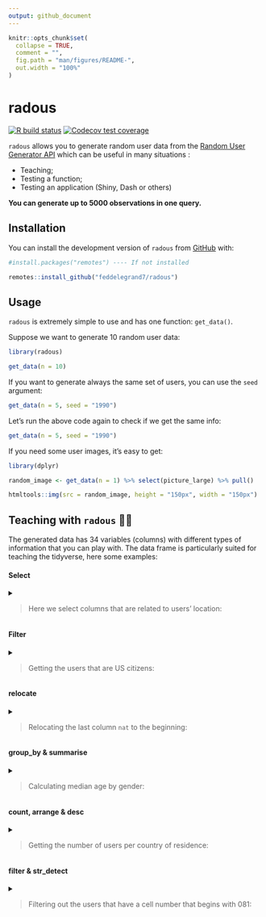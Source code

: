 ```yaml
---
output: github_document
---
```


<!-- README.md is generated from README.Rmd. Please edit that file -->


```r
knitr::opts_chunk$set(
  collapse = TRUE,
  comment = "",
  fig.path = "man/figures/README-",
  out.width = "100%"
)
```

# radous
<!-- badges: start -->
[![R build status](https://github.com/feddelegrand7/radous/workflows/R-CMD-check/badge.svg)](https://github.com/feddelegrand7/radous/actions)
[![Codecov test coverage](https://codecov.io/gh/feddelegrand7/radous/branch/master/graph/badge.svg)](https://codecov.io/gh/feddelegrand7/radous?branch=master)
<!-- badges: end -->

`radous` allows you to generate random user data from the [Random User Generator API](https://randomuser.me/) which can be useful in many situations : 

- Teaching;
- Testing a function; 
- Testing an application (Shiny, Dash or others)

__You can generate up to 5000 observations in one query.__


## Installation

You can install the development version of `radous` from [GitHub](https://github.com/) with:

```r

#install.packages("remotes") ---- If not installed

remotes::install_github("feddelegrand7/radous")

```


## Usage

`radous` is extremely simple to use and has one function: `get_data()`.

Suppose we want to generate 10 random user data: 


```r

library(radous)

get_data(n = 10)

```

If you want to generate always the same set of users, you can use the `seed` argument: 


```r

get_data(n = 5, seed = "1990")

```


Let's run the above code again to check if we get the same info: 

```r

get_data(n = 5, seed = "1990")

```

If you need some user images, it's easy to get: 

```r

library(dplyr)

random_image <- get_data(n = 1) %>% select(picture_large) %>% pull()

htmltools::img(src = random_image, height = "150px", width = "150px")

```


## Teaching with `radous` 👨‍🏫

The generated data has 34 variables (columns) with different types of information that you can play with. The data frame is particularly suited for teaching the tidyverse, here some examples: 

#### Select 


<details>

<summary>

> Here we select columns that are related to users' location:

</summary>

```r

library(tidyverse)

df <- get_data(n = 500, seed = 123)

df %>% select(contains("location"))

```
</details>


#### Filter 

<details>

<summary>

> Getting the users that are US citizens:

</summary>

```r

df %>% filter(nat == "US")

```

</details>

#### relocate 

<details>

<summary>

> Relocating the last column `nat` to the beginning: 

</summary>

```r

df %>% relocate(nat, before = gender)

```
</details>

#### group_by & summarise


<details>

<summary>

> Calculating median age by gender:

</summary>

```r

df %>% group_by(gender) %>% 
  summarise(median_age = median(dob_age))
```
</details>

#### count, arrange & desc

<details>

<summary>

> Getting the number of users per country of residence:
> 
</summary>

```r
df %>% 
  count(location_country) %>% 
  arrange(desc(n))
```

</details>


#### filter & str_detect


<details>

<summary>

> Filtering out the users that have a cell number that begins with 081:

</summary>

```r
df %>% select(1:3, cell) %>% 
  filter(str_detect(cell, "081"))
  
  
```


## Code of Conduct

Please note that the radous project is released with a [Contributor Code of Conduct](https://contributor-covenant.org/version/2/0/CODE_OF_CONDUCT.html). By contributing to this project, you agree to abide by its terms.
